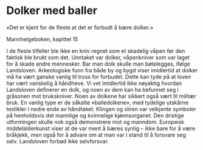# Dolker med baller

«Det er kjent for de fleste at det er forbudt å bære dolker.» 

Mannhelgeboken, kapittel 15

I de fleste tilfeller ble ikke en kniv regnet som et skadelig våpen før den faktisk ble brukt som det. Unntaket var dolker, våpenkniver som var laget for å skade andre mennesker. Bar man dolk skulle man bøtelegges, ifølge Landsloven. Arkeologiske funn fra både by og bygd viser imidlertid at dolker må ha vært ganske vanlig til tross for forbudet. Dette kan tyde på at loven har vært vanskelig å håndheve. Vi vet imidlertid ikke nøyaktig hvordan Landsloven definerer en dolk, og noen av dem kan ha befunnet seg i gråsonen mot brukskniver. Noen av dolkene har sikkert også vært til militær bruk. En vanlig type er de såkalte «balledolkene», med tydelige utskårne testikler i nedre ende av håndtaket. Klingen og sliren var velkjente symboler på henholdsvis det mannlige og kvinnelige kjønnsorganet. Den dristige utformingen skulle nok også demonstrere mot og manndom. Europeisk middelalderkunst viser at de var ment å bæres synlig – ikke bare for å være bråkjekk, men også for å advare om at man var i stand til å forsvare seg selv. Landsloven forbød ikke selvforsvar.
